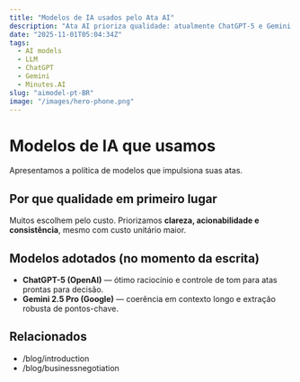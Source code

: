 ```yaml
---
title: "Modelos de IA usados pelo Ata AI"
description: "Ata AI prioriza qualidade: atualmente ChatGPT-5 e Gemini 2.5 Pro."
date: "2025-11-01T05:04:34Z"
tags:
  - AI models
  - LLM
  - ChatGPT
  - Gemini
  - Minutes.AI
slug: "aimodel-pt-BR"
image: "/images/hero-phone.png"
---
```


# Modelos de IA que usamos

Apresentamos a política de modelos que impulsiona suas atas.

## Por que qualidade em primeiro lugar
Muitos escolhem pelo custo. Priorizamos **clareza, acionabilidade e consistência**, mesmo com custo unitário maior.

## Modelos adotados (no momento da escrita)
- **ChatGPT-5 (OpenAI)** — ótimo raciocínio e controle de tom para atas prontas para decisão.
- **Gemini 2.5 Pro (Google)** — coerência em contexto longo e extração robusta de pontos-chave.

## Relacionados
- /blog/introduction
- /blog/businessnegotiation
